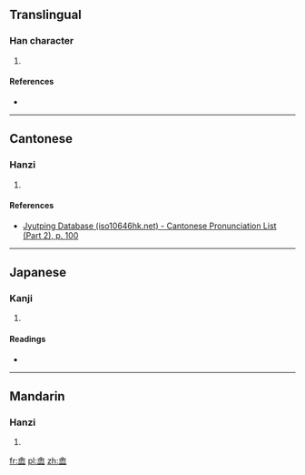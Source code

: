 ==Translingual==

===Han character===
{{Han char|rn=46|rad=山|as=10|sn=13|four=8077<sub>9</sub>|canj=人一木山 (OMDU), X人一木山 (XOMDU)|ids=⿱[[余]][[屾]]}}

# {{defn|Han|sort=山10}}

====References====
* {{Han ref|kx=0316.390|dkj=08321|dj=0617.210|hdz=10791.020|uh=5D5E|ud=23902|bh=DD53|bd=56659}}

----

==Cantonese==

===Hanzi===
{{yue-hanzi|jyut=[[tou4]]|y=tou4}}

# {{defn|lang=yue|sort=山10}}

====References====
* [http://www.iso10646hk.net/jp/document/download.jsp Jyutping Database (iso10646hk.net) - Cantonese Pronunciation List (Part 2), p. 100]

----

==Japanese==

===Kanji===
{{ja-kanji|grade=|rs=山10}}

# {{defn|lang=ja|sort=山10}}

====Readings====
* {{ja-readings|on=[[と]] (to), [[ず]] (zu)|kun=}}

----

==Mandarin==

===Hanzi===
{{cmn-hanzi|pin=[[tú]] ([[tu2]]), [[jī]] ([[ji1]]), [[qī]] ([[qi1]])|wg=t'u<sup>2</sup>, chi<sup>1</sup>, ch'i<sup>1</sup>}}

# {{defn|lang=cmn|sort=山10}}

[[fr:嵞]]
[[pl:嵞]]
[[zh:嵞]]
